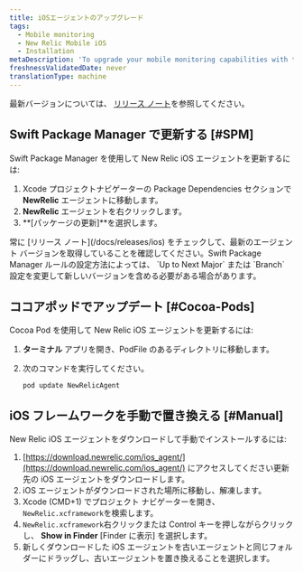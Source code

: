 ```yaml
---
title: iOSエージェントのアップグレード
tags:
  - Mobile monitoring
  - New Relic Mobile iOS
  - Installation
metaDescription: 'To upgrade your mobile monitoring capabilities with the latest iOS agent, start here.'
freshnessValidatedDate: never
translationType: machine
---
```


最新バージョンについては、 [リリース ノート](/docs/releases/ios)を参照してください。

## Swift Package Manager で更新する [#SPM]

Swift Package Manager を使用して New Relic iOS エージェントを更新するには:

1. Xcode プロジェクトナビゲーターの Package Dependencies セクションで **NewRelic** エージェントに移動します。
2. **NewRelic** エージェントを右クリックします。
3. **\[パッケージの更新]**を選択します。

<Callout variant="important">
  常に [リリース ノート](/docs/releases/ios) をチェックして、最新のエージェント バージョンを取得していることを確認してください。Swift Package Manager ルールの設定方法によっては、 `Up to Next Major` または `Branch` 設定を変更して新しいバージョンを含める必要がある場合があります。
</Callout>

## ココアポッドでアップデート [#Cocoa-Pods]

Cocoa Pod を使用して New Relic iOS エージェントを更新するには:

1. **ターミナル** アプリを開き、PodFile のあるディレクトリに移動します。

2. 次のコマンドを実行してください。

   ```shell
   pod update NewRelicAgent
   ```

## iOS フレームワークを手動で置き換える [#Manual]

New Relic iOS エージェントをダウンロードして手動でインストールするには:

1. [https://download.newrelic.com/ios_agent/](https://download.newrelic.com/ios_agent/) にアクセスしてください更新先の iOS エージェントをダウンロードします。
2. iOS エージェントがダウンロードされた場所に移動し、解凍します。
3. Xcode (CMD+1) でプロジェクト ナビゲーターを開き、 `NewRelic.xcframework`を検索します。
4. `NewRelic.xcframework`右クリックまたは Control キーを押しながらクリックし、 **Show in Finder** \[Finder に表示] を選択します。
5. 新しくダウンロードした iOS エージェントを古いエージェントと同じフォルダーにドラッグし、古いエージェントを置き換えることを選択します。